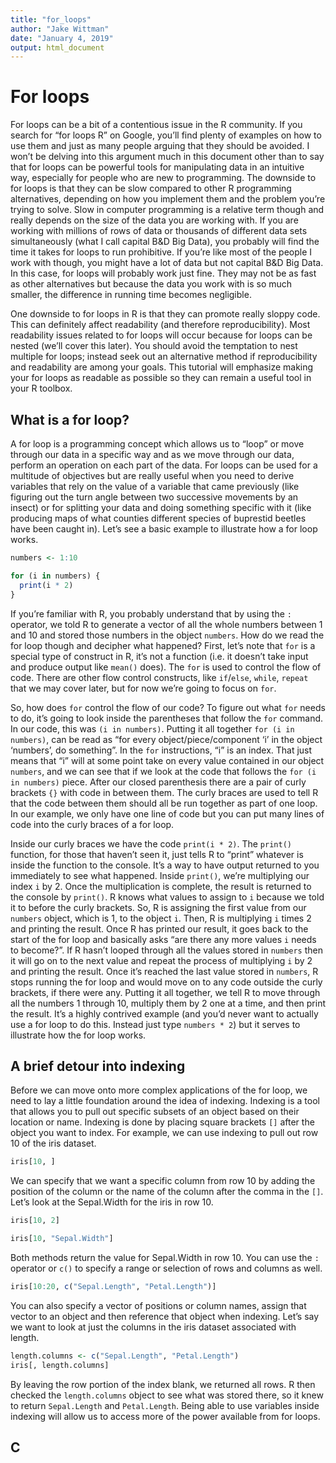 ```yaml
---
title: "for_loops"
author: "Jake Wittman"
date: "January 4, 2019"
output: html_document
---
```


# For loops

For loops can be a bit of a contentious issue in the R community. If you search for "for loops R" on Google, you'll find plenty of examples on how to use them and just as many people arguing that they should be avoided. I won't be delving into this argument much in this document other than to say that for loops can be powerful tools for manipulating data in an intuitive way, especially for people who are new to programming. The downside to for loops is that they can be slow compared to other R programming alternatives, depending on how you implement them and the problem you're trying to solve. Slow in computer programming is a relative term though and really depends on the size of the data you are working with. If you are working with millions of rows of data or thousands of different data sets simultaneously (what I call capital B&D Big Data), you probably will find the time it takes for loops to run prohibitive. If you're like most of the people I work with though, you might have a lot of data but not capital B&D Big Data. In this case, for loops will probably work just fine. They may not be as fast as other alternatives but because the data you work with is so much smaller, the difference in running time becomes negligible. 

One downside to for loops in R is that they can promote really sloppy code. This can definitely affect readability (and therefore reproducibility). Most readability issues related to for loops will occur because for loops can be nested (we'll cover this later). You should avoid the temptation to nest multiple for loops; instead seek out an alternative method if reproducibility and readability are among your goals. This tutorial will emphasize making your for loops as readable as possible so they can remain a useful tool in your R toolbox.

## What is a for loop?

A for loop is a programming concept which allows us to "loop" or move through our data in a specific way and as we move through our data, perform an operation on each part of the data. For loops can be used for a multitude of objectives but are really useful when you need to derive variables that rely on the value of a variable that came previously (like figuring out the turn angle between two successive movements by an insect) or for splitting your data and doing something specific with it (like producing maps of what counties different species of buprestid beetles have been caught in). Let's see a basic example to illustrate how a for loop works.

```r
numbers <- 1:10

for (i in numbers) {
  print(i * 2)
}
```

If you're familiar with R, you probably understand that by using the `:` operator, we told R to generate a vector of all the whole numbers between 1 and 10 and stored those numbers in the object `numbers`. How do we read the for loop though and decipher what happened? First, let's note that `for` is a special type of construct in R, it's not a function (i.e. it doesn't take input and produce output like `mean()` does). The `for` is used to control the flow of code. There are other flow control constructs, like `if`/`else`, `while`, `repeat` that we may cover later, but for now we're going to focus on `for`. 

So, how does `for` control the flow of our code? To figure out what `for` needs to do, it's going to look inside the parentheses that follow the `for` command. In our code, this was `(i in numbers)`. Putting it all together `for (i in numbers)`, can be read as "for every object/piece/component 'i' in the object 'numbers', do something". In the `for` instructions, "i" is an index. That just means that "i" will at some point take on every value contained in our object `numbers`, and we can see that if we look at the code that follows the `for (i in numbers)` piece. After our closed parenthesis there are a pair of curly brackets `{}` with code in between them. The curly braces are used to tell R that the code between them should all be run together as part of one loop. In our example, we only have one line of code but you can put many lines of code into the curly braces of a for loop. 

Inside our curly braces we have the code `print(i * 2)`. The `print()` function, for those that haven't seen it, just tells R to "print" whatever is inside the function to the console. It's a way to have output returned to you immediately to see what happened. Inside `print()`, we're multiplying our index `i` by 2. Once the multiplication is complete, the result is returned to the console by `print()`. R knows what values to assign to `i` because we told it to before the curly brackets. So, R is assigning the first value from our `numbers` object, which is 1, to the object `i`. Then, R is multiplying `i` times 2 and printing the result. Once R has printed our result, it goes back to the start of the for loop and basically asks "are there any more values `i` needs to become?". If R hasn't looped through all the values stored in `numbers` then it will go on to the next value and repeat the process of multiplying `i` by 2 and printing the result. Once it's reached the last value stored in `numbers`, R stops running the for loop and would move on to any code outside the curly brackets, if there were any. Putting it all together, we tell R to move through all the numbers 1 through 10, multiply them by 2 one at a time, and then print the result. It's a highly contrived example (and you'd never want to actually use a for loop to do this. Instead just type `numbers * 2`) but it serves to illustrate how the for loop works.

## A brief detour into indexing

Before we can move onto more complex applications of the for loop, we need to lay a little foundation around the idea of indexing. Indexing is a tool that allows you to pull out specific subsets of an object based on their location or name. Indexing is done by placing square brackets `[]` after the object you want to index. For example, we can use indexing to pull out row 10 of the iris dataset.

```r
iris[10, ]
```

We can specify that we want a specific column from row 10 by adding the position of the column or the name of the column after the comma in the `[]`. Let's look at the Sepal.Width for the iris in row 10.

```r
iris[10, 2]
```
```r
iris[10, "Sepal.Width"]
```

Both methods return the value for Sepal.Width in row 10. You can use the `:` operator or `c()` to specify a range or selection of rows and columns as well.

```r
iris[10:20, c("Sepal.Length", "Petal.Length")]
```

You can also specify a vector of positions or column names, assign that vector to an object and then reference that object when indexing. Let's say we want to look at just the columns in the iris dataset associated with length.

```r
length.columns <- c("Sepal.Length", "Petal.Length")
iris[, length.columns]
```

By leaving the row portion of the index blank, we returned all rows. R then checked the `length.columns` object to see what was stored there, so it knew to return `Sepal.Length` and `Petal.Length`. Being able to use variables inside indexing will allow us to access more of the power available from for loops.

## C